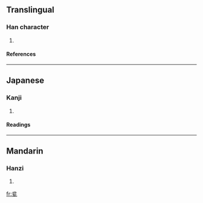 ==Translingual==
===Han character===
{{Han char|rn=98|rad=瓦|as=04|sn=9|four=|canj=金尸竹弓 (CSHN)}}
# {{defn|Han|sort=瓦04}}
====References====
{{Han ref|kx=0748.100|dkj=21452|dj=1156.170|hdz=21422.160|uh=74EB|ud=29931}}

----
==Japanese==
===Kanji===
{{ja-kanji|grade=|rs=瓦04}}
# {{defn|Japanese}} 
====Readings====
{{ja-readings|on=[[ほん]] (hon), [[ぼん]] (bon)|kun=[[ほとぎ]] (hotogi), [[あふれる]] (afureru)|nanori=}}

----
==Mandarin==
===Hanzi===
{{cmn-hanzi|pin=[[pén]] (pen2)|wg=p'en<sup>2</sup>}}
# {{defn|Mandarin}}

[[fr:瓫]]
